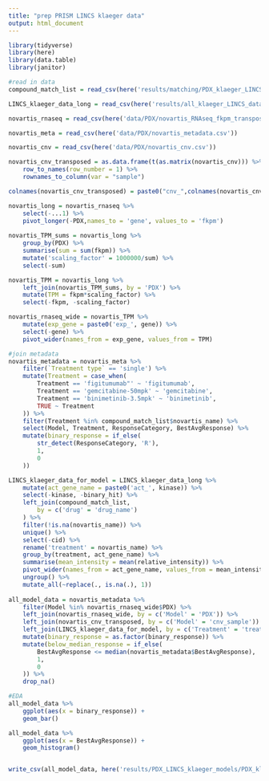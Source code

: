 ```yaml
---
title: "prep PRISM LINCS klaeger data"
output: html_document
---
```


```r
library(tidyverse)
library(here)
library(data.table)
library(janitor)
```

```r
#read in data 
compound_match_list = read_csv(here('results/matching/PDX_klaeger_LINCS_combined_drug_matches.csv'))

LINCS_klaeger_data_long = read_csv(here('results/all_klaeger_LINCS_data_for_ml_long.csv'))

novartis_rnaseq = read_csv(here('data/PDX/novartis_RNAseq_fkpm_transposed.csv'))

novartis_meta = read_csv(here('data/PDX/novartis_metadata.csv'))

novartis_cnv = read_csv(here('data/PDX/novartis_cnv.csv'))

novartis_cnv_transposed = as.data.frame(t(as.matrix(novartis_cnv))) %>% 
	row_to_names(row_number = 1) %>% 
	rownames_to_column(var = "sample")

colnames(novartis_cnv_transposed) = paste0("cnv_",colnames(novartis_cnv_transposed))
```

```r
novartis_long = novartis_rnaseq %>% 
	select(-...1) %>% 
	pivot_longer(-PDX,names_to = 'gene', values_to = 'fkpm')
	
novartis_TPM_sums = novartis_long %>% 
	group_by(PDX) %>% 
	summarise(sum = sum(fkpm)) %>% 
	mutate('scaling_factor' = 1000000/sum) %>% 
	select(-sum)

novartis_TPM = novartis_long %>% 
	left_join(novartis_TPM_sums, by = 'PDX') %>% 
	mutate(TPM = fkpm*scaling_factor) %>% 
	select(-fkpm, -scaling_factor)

novartis_rnaseq_wide = novartis_TPM %>% 
	mutate(exp_gene = paste0('exp_', gene)) %>% 
	select(-gene) %>% 
	pivot_wider(names_from = exp_gene, values_from = TPM)

#join metadata
novartis_metadata = novartis_meta %>% 
	filter(`Treatment type` == 'single') %>% 
	mutate(Treatment = case_when(
		Treatment == 'figitumumab"' ~ 'figitumumab',
		Treatment == 'gemcitabine-50mpk' ~ 'gemcitabine',
		Treatment == 'binimetinib-3.5mpk' ~ 'binimetinib',
		TRUE ~ Treatment
	)) %>% 
	filter(Treatment %in% compound_match_list$novartis_name) %>% 
	select(Model, Treatment, ResponseCategory, BestAvgResponse) %>% 
	mutate(binary_response = if_else(
		str_detect(ResponseCategory, 'R'),
		1,
		0
	))

LINCS_klaeger_data_for_model = LINCS_klaeger_data_long %>% 
	mutate(act_gene_name = paste0('act_', kinase)) %>% 
	select(-kinase, -binary_hit) %>% 
	left_join(compound_match_list,
		by = c('drug' = 'drug_name')
	) %>% 
	filter(!is.na(novartis_name)) %>% 
	unique() %>%  
	select(-cid) %>%
	rename('treatment' = novartis_name) %>% 
	group_by(treatment, act_gene_name) %>%
	summarise(mean_intensity = mean(relative_intensity)) %>% 
	pivot_wider(names_from = act_gene_name, values_from = mean_intensity) %>%
	ungroup() %>% 
	mutate_all(~replace(., is.na(.), 1))
	
all_model_data = novartis_metadata %>% 
	filter(Model %in% novartis_rnaseq_wide$PDX) %>% 
	left_join(novartis_rnaseq_wide, by = c('Model' = 'PDX')) %>%
	left_join(novartis_cnv_transposed, by = c('Model' = 'cnv_sample')) %>%
	left_join(LINCS_klaeger_data_for_model, by = c('Treatment' = 'treatment')) %>% 
	mutate(binary_response = as.factor(binary_response)) %>% 
	mutate(below_median_response = if_else(
		BestAvgResponse <= median(novartis_metadata$BestAvgResponse),
		1,
		0
	)) %>% 
	drop_na()

#EDA
all_model_data %>% 
	ggplot(aes(x = binary_response)) +
	geom_bar()

all_model_data %>% 
	ggplot(aes(x = BestAvgResponse)) +
	geom_histogram()


write_csv(all_model_data, here('results/PDX_LINCS_klaeger_models/PDX_klaeger_LINCS_data_for_ml.csv'))

```